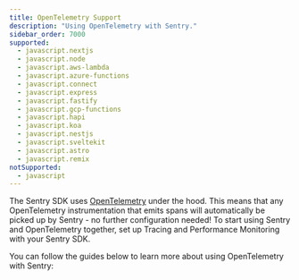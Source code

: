```yaml
---
title: OpenTelemetry Support
description: "Using OpenTelemetry with Sentry."
sidebar_order: 7000
supported:
  - javascript.nextjs
  - javascript.node
  - javascript.aws-lambda
  - javascript.azure-functions
  - javascript.connect
  - javascript.express
  - javascript.fastify
  - javascript.gcp-functions
  - javascript.hapi
  - javascript.koa
  - javascript.nestjs
  - javascript.sveltekit
  - javascript.astro
  - javascript.remix
notSupported:
  - javascript
---
```


The Sentry SDK uses [OpenTelemetry](https://opentelemetry.io/) under the hood. This means that any OpenTelemetry instrumentation that emits spans will automatically be picked up by Sentry - no further configuration needed! To start using Sentry and OpenTelemetry together, set up <PlatformLink to='/tracing'>Tracing and Performance Monitoring with your Sentry SDK</PlatformLink>.

You can follow the guides below to learn more about using OpenTelemetry with Sentry:

<PageGrid />

